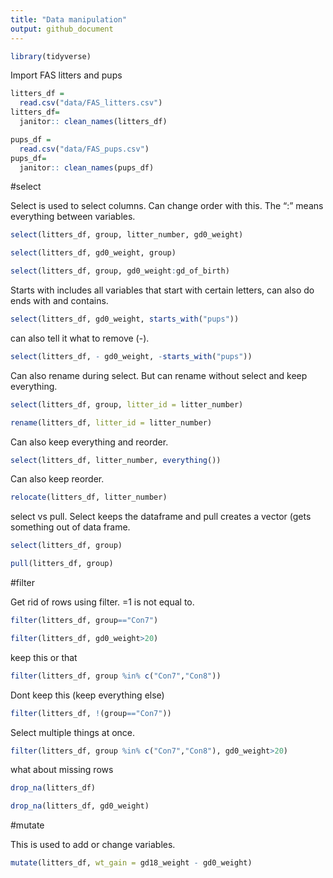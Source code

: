 ```yaml
---
title: "Data manipulation"
output: github_document
---
```


```r
library(tidyverse)
```

Import FAS litters and pups
```r

litters_df = 
  read.csv("data/FAS_litters.csv")
litters_df= 
  janitor:: clean_names(litters_df)

pups_df = 
  read.csv("data/FAS_pups.csv")
pups_df= 
  janitor:: clean_names(pups_df)
```

#select

Select is used to select columns. Can change order with this. The ":" means everything between variables. 

```r
select(litters_df, group, litter_number, gd0_weight)

select(litters_df, gd0_weight, group)

select(litters_df, group, gd0_weight:gd_of_birth)
```

Starts with includes all variables that start with certain letters, can also do ends with and contains. 

```r
select(litters_df, gd0_weight, starts_with("pups"))
```

can also tell it what to remove (-).
```r
select(litters_df, - gd0_weight, -starts_with("pups"))
```


Can also rename during select. But can rename without select and keep everything.
```r
select(litters_df, group, litter_id = litter_number)

rename(litters_df, litter_id = litter_number)
```

Can also keep everything and reorder.

```r
select(litters_df, litter_number, everything())
```

Can also keep reorder.

```r
relocate(litters_df, litter_number)
```

select vs pull. Select keeps the dataframe and pull creates a vector (gets something out of data frame. 

```r
select(litters_df, group)

pull(litters_df, group)
```

#filter

Get rid of rows using filter. =1 is not equal to.

```r
filter(litters_df, group=="Con7")

filter(litters_df, gd0_weight>20)
```

keep this or that
```r
filter(litters_df, group %in% c("Con7","Con8"))
```

Dont keep this (keep everything else)
```r
filter(litters_df, !(group=="Con7"))
```

Select multiple things at once.
```r
filter(litters_df, group %in% c("Con7","Con8"), gd0_weight>20)
```

what about missing rows
```r
drop_na(litters_df)

drop_na(litters_df, gd0_weight)
```

#mutate

This is used to add or change variables.

```r
mutate(litters_df, wt_gain = gd18_weight - gd0_weight)
```
